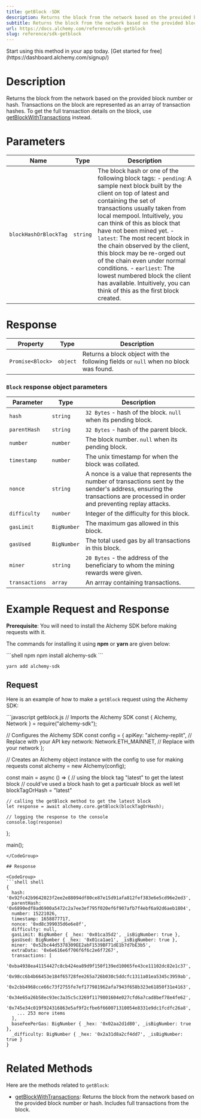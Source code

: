 ```yaml
---
title: getBlock -SDK
description: Returns the block from the network based on the provided block number or hash.
subtitle: Returns the block from the network based on the provided block number or hash.
url: https://docs.alchemy.com/reference/sdk-getblock
slug: reference/sdk-getblock
---
```


<Tip title="Don’t have an API key?" icon="star">
  Start using this method in your app today. [Get started for free](https://dashboard.alchemy.com/signup/)
</Tip>

# Description

Returns the block from the network based on the provided block number or hash. Transactions on the block are represented as an array of transaction hashes. To get the full transaction details on the block, use [getBlockWithTransactions](/reference/sdk-getblockwithtransactions) instead.

# Parameters

| Name                  | Type     | Description                                                                                                                                                                                                                                                                                                                                                                                                                                                                                                                                                   |
| --------------------- | -------- | ------------------------------------------------------------------------------------------------------------------------------------------------------------------------------------------------------------------------------------------------------------------------------------------------------------------------------------------------------------------------------------------------------------------------------------------------------------------------------------------------------------------------------------------------------------- |
| `blockHashOrBlockTag` | `string` | The block hash or one of the following block tags: - `pending`: A sample next block built by the client on top of latest and containing the set of transactions usually taken from local mempool. Intuitively, you can think of this as block that have not been mined yet. - `latest`: The most recent block in the chain observed by the client, this block may be re-orged out of the chain even under normal conditions. - `earliest`: The lowest numbered block the client has available. Intuitively, you can think of this as the first block created. |

# Response

| Property         | Type     | Description                                                                         |
| ---------------- | -------- | ----------------------------------------------------------------------------------- |
| `Promise<Block>` | `object` | Returns a block object with the following fields or `null` when no block was found. |

### `Block` response object parameters

| Parameter      | Type        | Description                                                                                                                                                                 |
| -------------- | ----------- | --------------------------------------------------------------------------------------------------------------------------------------------------------------------------- |
| `hash`         | `string`    | `32 Bytes` - hash of the block. `null` when its pending block.                                                                                                              |
| `parentHash`   | `string`    | `32 Bytes` - hash of the parent block.                                                                                                                                      |
| `number`       | `number`    | The block number. `null` when its pending block.                                                                                                                            |
| `timestamp`    | `number`    | The unix timestamp for when the block was collated.                                                                                                                         |
| `nonce`        | `string`    | A nonce is a value that represents the number of transactions sent by the sender's address, ensuring the transactions are processed in order and preventing replay attacks. |
| `difficulty`   | `number`    | Integer of the difficulty for this block.                                                                                                                                   |
| `gasLimit`     | `BigNumber` | The maximum gas allowed in this block.                                                                                                                                      |
| `gasUsed`      | `BigNumber` | The total used gas by all transactions in this block.                                                                                                                       |
| `miner`        | `string`    | `20 Bytes` - the address of the beneficiary to whom the mining rewards were given.                                                                                          |
| `transactions` | `array`     | An arrray containing transactions.                                                                                                                                          |

# Example Request and Response

**Prerequisite**: You will need to install the Alchemy SDK before making requests with it.

The commands for installing it using **npm** or **yarn** are given below:

<CodeGroup>
  ```shell npm
  npm install alchemy-sdk
  ```

  ```shell yarn
  yarn add alchemy-sdk
  ```
</CodeGroup>

## Request

Here is an example of how to make a `getBlock` request using the Alchemy SDK:

<CodeGroup>
  ```javascript getblock.js
  // Imports the Alchemy SDK
  const { Alchemy, Network } = require("alchemy-sdk");

  // Configures the Alchemy SDK
  const config = {
    apiKey: "alchemy-replit", // Replace with your API key
    network: Network.ETH_MAINNET, // Replace with your network
  };

  // Creates an Alchemy object instance with the config to use for making requests
  const alchemy = new Alchemy(config);

  const main = async () => {
    // using the block tag "latest" to get the latest block 
    // could've used a block hash to get a particualr block as well
    let blockTagOrHash = "latest"

    // calling the getBlock method to get the latest block
    let response = await alchemy.core.getBlock(blockTagOrHash);

    // logging the response to the console
    console.log(response)
  };

  main();
  ```
</CodeGroup>

## Response

<CodeGroup>
  ```shell shell
  {
    hash: '0x92fc42b9642023f2ee2e88094df80ce87e15d91afa812fef383e6e5cd96e2ed3',
    parentHash: '0x6890edf8ad6900a5472c2a7ee3ef795f020ef6f907afb7f4ebf6a92d6aeb1804',
    number: 15221026,
    timestamp: 1658877717,
    nonce: '0xd8c399035d6e6e8f',
    difficulty: null,
    gasLimit: BigNumber { _hex: '0x01ca35d2', _isBigNumber: true },
    gasUsed: BigNumber { _hex: '0x01ca1ae1', _isBigNumber: true },
    miner: '0x52bc44d5378309EE2abF1539BF71dE1b7d7bE3b5',
    extraData: '0x6e616e6f706f6f6c2e6f7267',
    transactions: [
      '0xba4938ea41154427c8cb424ea89d9f150f139ed10065fe43ce11102dc82e1c37',
      '0x98cc6b4b66453e184f65728fee265a726b030c5ddcfc1311a01ea5345c3959ab',
      '0x2cbb4968cce66c73f2755fe7ef177981962afa7943f658b323e61850f31e4163',
      '0x34e65a26b58ec93ec3a35c5c3269f1179801604e027cfd6a7cad8bef78e4fe62',
      '0x745e34c019f924316863e5af9f2cfbe6f660071310054e8331e9dc1fcdfc26a8',
      ... 253 more items
    ],
    baseFeePerGas: BigNumber { _hex: '0x02aa2d1d80', _isBigNumber: true },
    _difficulty: BigNumber { _hex: '0x2a31d8a2cf4dd7', _isBigNumber: true }
  }
  ```
</CodeGroup> 

# Related Methods

Here are the methods related to `getBlock`:

* [getBlockWithTransactions](/reference/getblockwithtransactions-sdk): Returns the block from the network based on the provided block number or hash. Includes full transactions from the block.
